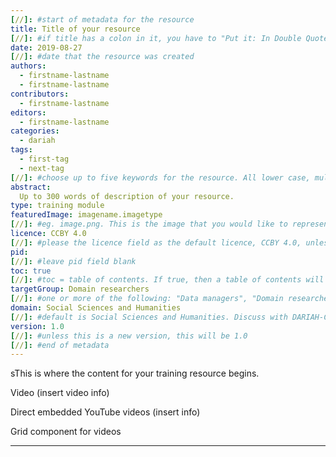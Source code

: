 ```yaml
---
[//]: #start of metadata for the resource
title: Title of your resource
[//]: #if title has a colon in it, you have to "Put it: In Double Quotes". If it also includes a quote, "You Can:'nest them'"
date: 2019-08-27
[//]: #date that the resource was created
authors:
  - firstname-lastname
  - firstname-lastname
contributors:
  - firstname-lastname
editors:
  - firstname-lastname
categories:
  - dariah
tags:
  - first-tag
  - next-tag
[//]: #choose up to five keywords for the resource. All lower case, multiple words joined by hyphens. The current tags are: augmented-reality; big-data; citizen-science; data-management; data-modeling; data-visualisation; design-based-research; dh; editing-tools; e-heritage; feminism; geotagging; lexicography; literacies; mooc; multimodality; ontologies; open-access; open-education; open-science; research-infrastructures; scholarly-editions; scholarly-publishing; sound-studies; spatial-humanities; speech-technology; sustainability; tei; training-education; xml; xpath; xslt. You can suggest more if required.
abstract:
  Up to 300 words of description of your resource.
type: training module
featuredImage: imagename.imagetype
[//]: #eg. image.png. This is the image that you would like to represent your resource.
licence: CCBY 4.0
[//]: #please the licence field as the default licence, CCBY 4.0, unless you have discussed a different licence with a DARIAH-Campus editor
pid:
[//]: #leave pid field blank
toc: true
[//]: #toc = table of contents. If true, then a table of contents will be generated. If false, non will appear.
targetGroup: Domain researchers
[//]: #one or more of the following: "Data managers", "Domain researchers", "Data service engineers", "Data scientists/analysts"
domain: Social Sciences and Humanities
[//]: #default is Social Sciences and Humanities. Discuss with DARIAH-Campus editor if there is any other target domain. 
version: 1.0
[//]: #unless this is a new version, this will be 1.0
[//]: #end of metadata
---
```


sThis is where the content for your training resource begins.

Video (insert video info)

Direct embedded YouTube videos (insert info)

Grid component for videos




---
